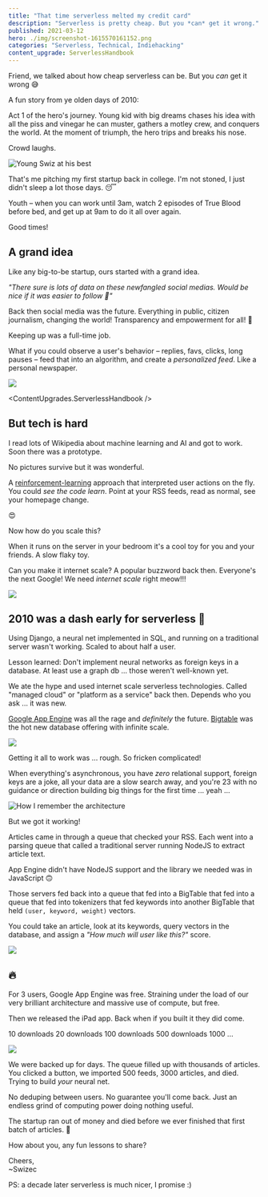```yaml
---
title: "That time serverless melted my credit card"
description: "Serverless is pretty cheap. But you *can* get it wrong."
published: 2021-03-12
hero: ./img/screenshot-1615570161152.png
categories: "Serverless, Technical, Indiehacking"
content_upgrade: ServerlessHandbook
---
```



Friend, we talked about how cheap serverless can be. But you _can_ get it wrong 😅

A fun story from ye olden days of 2010:

Act 1 of the hero's journey. Young kid with big dreams chases his idea with all the piss and vinegar he can muster, gathers a motley crew, and conquers the world. At the moment of triumph, the hero trips and breaks his nose.

Crowd laughs.

![Young Swiz at his best](./img/Young-Swiz-at-his-best5e251g.jpeg)

That's me pitching my first startup back in college. I'm not stoned, I just didn't sleep a lot those days. 😴

Youth – when you can work until 3am, watch 2 episodes of True Blood before bed, and get up at 9am to do it all over again.

Good times!

## A grand idea

Like any big-to-be startup, ours started with a grand idea.

_"There sure is lots of data on these newfangled social medias. Would be nice if it was easier to follow 🤔"_

Back then social media was the future. Everything in public, citizen journalism, changing the world! Transparency and empowerment for all! 💪

Keeping up was a full-time job.

What if you could observe a user's behavior – replies, favs, clicks, long pauses – feed that into an algorithm, and create a _personalized feed_. Like a personal newspaper.

![](giphy:brilliant)

<ContentUpgrades.ServerlessHandbook />

## But tech is hard

I read lots of Wikipedia about machine learning and AI and got to work. Soon there was a prototype.

No pictures survive but it was wonderful.

A [reinforcement-learning](https://en.wikipedia.org/wiki/Reinforcement_learning) approach that interpreted user actions on the fly. You could _see the code learn_. Point at your RSS feeds, read as normal, see your homepage change.

😍

Now how do you scale this?

When it runs on the server in your bedroom it's a cool toy for you and your friends. A slow flaky toy.

Can you make it internet scale? A popular buzzword back then. Everyone's the next Google! We need _internet scale_ right meow!!!

![](giphy:yeah_right)

## 2010 was a dash early for serverless 😬

Using Django, a neural net implemented in SQL, and running on a traditional server wasn't working. Scaled to about half a user.

Lesson learned: Don't implement neural networks as foreign keys in a database. At least use a graph db ... those weren't well-known yet.

We ate the hype and used internet scale serverless technologies. Called "managed cloud" or "platform as a service" back then. Depends who you ask ... it was new.

[Google App Engine](https://en.wikipedia.org/wiki/Google_App_Engine) was all the rage and _definitely_ the future. [Bigtable](https://en.wikipedia.org/wiki/Bigtable) was the hot new database offering with infinite scale.

![](giphy:heck_yeah)

Getting it all to work was ... rough. So fricken complicated!

When everything's asynchronous, you have _zero_ relational support, foreign keys are a joke, all your data are a slow search away, and you're 23 with no guidance or direction building big things for the first time ... yeah ...

![How I remember the architecture](./img/How-I-remember-the-architecturegc92aj.png)

But we got it working!

Articles came in through a queue that checked your RSS. Each went into a parsing queue that called a traditional server running NodeJS to extract article text.

App Engine didn't have NodeJS support and the library we needed was in JavaScript 🙃

Those servers fed back into a queue that fed into a BigTable that fed into a queue that fed into tokenizers that fed keywords into another BigTable that held `(user, keyword, weight)` vectors.

You could take an article, look at its keywords, query vectors in the database, and assign a _"How much will user like this?"_ score.

![](giphy:brilliant)

## 🔥

For 3 users, Google App Engine was free. Straining under the load of our very brilliant architecture and massive use of compute, but free.

Then we released the iPad app. Back when if you built it they did come.

10 downloads
20 downloads
100 downloads
500 downloads
1000 ...

![](giphy:credit_card_fire)

We were backed up for days. The queue filled up with thousands of articles. You clicked a button, we imported 500 feeds, 3000 articles, and died. Trying to build _your_ neural net.

No deduping between users. No guarantee you'll come back. Just an endless grind of computing power doing nothing useful.

The startup ran out of money and died before we ever finished that first batch of articles. 💸

How about you, any fun lessons to share?

Cheers,<br/>
~Swizec

PS: a decade later serverless is much nicer, I promise :)
